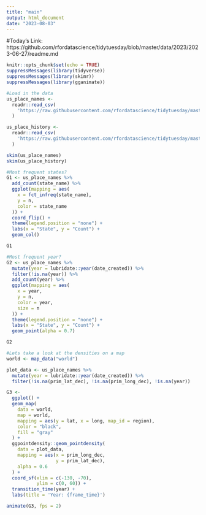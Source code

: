 ```yaml
---
title: "main"
output: html_document
date: "2023-08-03"
---
```


#Today's Link: https://github.com/rfordatascience/tidytuesday/blob/master/data/2023/2023-06-27/readme.md

```r
knitr::opts_chunk$set(echo = TRUE)
suppressMessages(library(tidyverse))
suppressMessages(library(skimr))
suppressMessages(library(gganimate))
```

```r
#Load in the data
us_place_names <-
  readr::read_csv(
    'https://raw.githubusercontent.com/rfordatascience/tidytuesday/master/data/2023/2023-06-27/us_place_names.csv'
  )

us_place_history <-
  readr::read_csv(
    'https://raw.githubusercontent.com/rfordatascience/tidytuesday/master/data/2023/2023-06-27/us_place_history.csv'
  )

skim(us_place_names)
skim(us_place_history)
```

```r
#Most frequent states?
G1 <- us_place_names %>%
  add_count(state_name) %>%
  ggplot(mapping = aes(
    x = fct_infreq(state_name),
    y = n,
    color = state_name
  )) +
  coord_flip() +
  theme(legend.position = "none") +
  labs(x = "State", y = "Count") +
  geom_col()

G1
```

```r
#Most frequent year?
G2 <- us_place_names %>%
  mutate(year = lubridate::year(date_created)) %>%
  filter(!is.na(year)) %>%
  add_count(year) %>%
  ggplot(mapping = aes(
    x = year,
    y = n,
    color = year,
    size = n
  )) +
  theme(legend.position = "none") +
  labs(x = "State", y = "Count") +
  geom_point(alpha = 0.7)

G2
```

```r
#Lets take a look at the densities on a map
world <- map_data("world")

plot_data <- us_place_names %>%
  mutate(year = lubridate::year(date_created)) %>%
  filter(!is.na(prim_lat_dec), !is.na(prim_long_dec), !is.na(year))

G3 <-
  ggplot() +
  geom_map(
    data = world,
    map = world,
    mapping = aes(y = lat, x = long, map_id = region),
    color = "black",
    fill = "gray"
  ) +
  ggpointdensity::geom_pointdensity(
    data = plot_data,
    mapping = aes(x = prim_long_dec,
                  y = prim_lat_dec),
    alpha = 0.6
  ) +
  coord_sf(xlim = c(-130, -70),
           ylim = c(0, 60)) +
  transition_time(year) +
  labs(title = 'Year: {frame_time}')

animate(G3, fps = 2)
```

